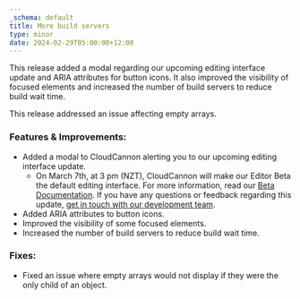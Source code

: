 ```yaml
---
_schema: default
title: More build servers
type: minor
date: 2024-02-29T05:00:00+12:00
---
```

This release added a modal regarding our upcoming editing interface update and ARIA attributes for button icons. It also improved the visibility of focused elements and increased the number of build servers to reduce build wait time.

This release addressed an issue affecting empty arrays.

### Features & Improvements:

* Added a modal to CloudCannon alerting you to our upcoming editing interface update.
  * On March 7th, at 3 pm (NZT), CloudCannon will make our Editor Beta the default editing interface. For more information, read our [Beta Documentation](/documentation/articles/beta/). If you have any questions or feedback regarding this update, <a href="https://forms.gle/1irbni8qYSNCEDDC8" target="_blank" rel="noopener">get in touch with our development team</a>.
* Added ARIA attributes to button icons.
* Improved the visibility of some focused elements.
* Increased the number of build servers to reduce build wait time.

### Fixes:

* Fixed an issue where empty arrays would not display if they were the only child of an object.